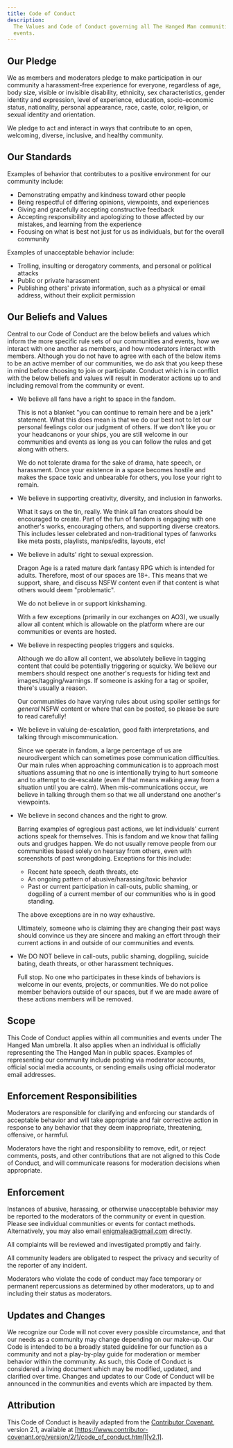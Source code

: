 ```yaml
---
title: Code of Conduct
description:
  The Values and Code of Conduct governing all The Hanged Man communities and
  events.
---
```


## Our Pledge

We as members and moderators pledge to make participation in our community a
harassment-free experience for everyone, regardless of age, body size, visible
or invisible disability, ethnicity, sex characteristics, gender identity and
expression, level of experience, education, socio-economic status, nationality,
personal appearance, race, caste, color, religion, or sexual identity and
orientation.

We pledge to act and interact in ways that contribute to an open, welcoming,
diverse, inclusive, and healthy community.

## Our Standards

Examples of behavior that contributes to a positive environment for our
community include:

- Demonstrating empathy and kindness toward other people
- Being respectful of differing opinions, viewpoints, and experiences
- Giving and gracefully accepting constructive feedback
- Accepting responsibility and apologizing to those affected by our mistakes,
  and learning from the experience
- Focusing on what is best not just for us as individuals, but for the overall
  community

Examples of unacceptable behavior include:

- Trolling, insulting or derogatory comments, and personal or political attacks
- Public or private harassment
- Publishing others' private information, such as a physical or email address,
  without their explicit permission

## Our Beliefs and Values

Central to our Code of Conduct are the below beliefs and values which inform the
more specific rule sets of our communities and events, how we interact with one
another as members, and how moderators interact with members. Although you do
not have to agree with each of the below items to be an active member of our
communities, we do ask that you keep these in mind before choosing to join or
participate. Conduct which is in conflict with the below beliefs and values will
result in moderator actions up to and including removal from the community or
event.

- We believe all fans have a right to space in the fandom.

  This is not a blanket "you can continue to remain here and be a jerk"
  statement. What this does mean is that we do our best not to let our personal
  feelings color our judgment of others. If we don't like you or your headcanons
  or your ships, you are still welcome in our communities and events as long as
  you can follow the rules and get along with others.

  We do not tolerate drama for the sake of drama, hate speech, or harassment.
  Once your existence in a space becomes hostile and makes the space toxic and
  unbearable for others, you lose your right to remain.

- We believe in supporting creativity, diversity, and inclusion in fanworks.

  What it says on the tin, really. We think all fan creators should be
  encouraged to create. Part of the fun of fandom is engaging with one another's
  works, encouraging others, and supporting diverse creators. This includes
  lesser celebrated and non-traditional types of fanworks like meta posts,
  playlists, manips/edits, layouts, etc!

- We believe in adults' right to sexual expression.

  Dragon Age is a rated mature dark fantasy RPG which is intended for adults.
  Therefore, most of our spaces are 18+. This means that we support, share, and
  discuss NSFW content even if that content is what others would deem
  "problematic".

  We do not believe in or support kinkshaming.

  With a few exceptions (primarily in our exchanges on AO3), we usually allow
  all content which is allowable on the platform where are our communities or
  events are hosted.

- We believe in respecting peoples triggers and squicks.

  Although we do allow all content, we absolutely believe in tagging content
  that could be potentially triggering or squicky. We believe our members should
  respect one another's requests for hiding text and images/tagging/warnings. If
  someone is asking for a tag or spoiler, there's usually a reason.

  Our communities do have varying rules about using spoiler settings for
  _general_ NSFW content or where that can be posted, so please be sure to read
  carefully!

- We believe in valuing de-escalation, good faith interpretations, and talking
  through miscommunication.

  Since we operate in fandom, a large percentage of us are neurodivergent which
  can sometimes pose communication difficulties. Our main rules when approaching
  communication is to approach most situations assuming that no one is
  intentionally trying to hurt someone and to attempt to de-escalate (even if
  that means walking away from a situation until you are calm). When
  mis-communications occur, we believe in talking through them so that we all
  understand one another's viewpoints.

- We believe in second chances and the right to grow.

  Barring examples of egregious past actions, we let individuals' current
  actions speak for themselves. This is fandom and we know that falling outs and
  grudges happen. We do not usually remove people from our communities based
  solely on hearsay from others, even with screenshots of past wrongdoing.
  Exceptions for this include:

  - Recent hate speech, death threats, etc
  - An ongoing pattern of abusive/harassing/toxic behavior
  - Past or current participation in call-outs, public shaming, or dogpiling of
    a current member of our communities who is in good standing.

  The above exceptions are in no way exhaustive.

  Ultimately, someone who is claiming they are changing their past ways should
  convince us they are sincere and making an effort through their current
  actions in and outside of our communities and events.

- We DO NOT believe in call-outs, public shaming, dogpiling, suicide bating,
  death threats, or other harassment techniques.

  Full stop. No one who participates in these kinds of behaviors is welcome in
  our events, projects, or communities. We do not police member behaviors
  outside of our spaces, but if we are made aware of these actions members will
  be removed.

## Scope

This Code of Conduct applies within all communities and events under The Hanged
Man umbrella. It also applies when an individual is officially representing the
The Hanged Man in public spaces. Examples of representing our community include
posting via moderator accounts, official social media accounts, or sending
emails using official moderator email addresses.

## Enforcement Responsibilities

Moderators are responsible for clarifying and enforcing our standards of
acceptable behavior and will take appropriate and fair corrective action in
response to any behavior that they deem inappropriate, threatening, offensive,
or harmful.

Moderators have the right and responsibility to remove, edit, or reject
comments, posts, and other contributions that are not aligned to this Code of
Conduct, and will communicate reasons for moderation decisions when appropriate.

## Enforcement

Instances of abusive, harassing, or otherwise unacceptable behavior may be
reported to the moderators of the community or event in question. Please see
individual communities or events for contact methods. Alternatively, you may
also email [enigmalea@gmail.com](mailto:enigmalea@gmail.com) directly.

All complaints will be reviewed and investigated promptly and fairly.

All community leaders are obligated to respect the privacy and security of the
reporter of any incident.

Moderators who violate the code of conduct may face temporary or permanent
repercussions as determined by other moderators, up to and including their
status as moderators.

## Updates and Changes

We recognize our Code will not cover every possible circumstance, and that our
needs as a community may change depending on our make-up. Our Code is intended
to be a broadly stated guideline for our function as a community and not a
play-by-play guide for moderation or member behavior within the community. As
such, this Code of Conduct is considered a living document which may be
modified, updated, and clarified over time. Changes and updates to our Code of
Conduct will be announced in the communities and events which are impacted by
them.

## Attribution

This Code of Conduct is heavily adapted from the [Contributor
Covenant][homepage], version 2.1, available at
[https://www.contributor-covenant.org/version/2/1/code_of_conduct.html][v2.1].

[homepage]: https://www.contributor-covenant.org
[v2.1]: https://www.contributor-covenant.org/version/2/1/code_of_conduct.html
